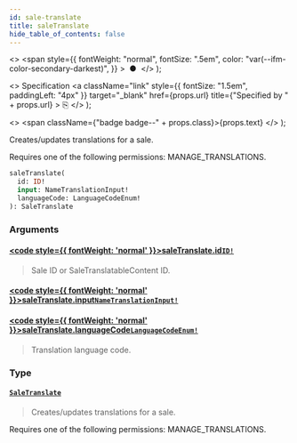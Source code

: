 ```yaml
---
id: sale-translate
title: saleTranslate
hide_table_of_contents: false
---
```


  <>
    <span
      style={{
        fontWeight: "normal",
        fontSize: ".5em",
        color: "var(--ifm-color-secondary-darkest)",
      }}
    >
      &nbsp;●&nbsp;
    </span>
  </>
);

  <>
    Specification
    <a
      className="link"
      style={{ fontSize: "1.5em", paddingLeft: "4px" }}
      target="\_blank"
      href={props.url}
      title={"Specified by " + props.url}
    >
      ⎘
    </a>
  </>
);

  <>
    <span className={"badge badge--" + props.class}>{props.text}</span>
  </>
);

Creates/updates translations for a sale.

Requires one of the following permissions: MANAGE_TRANSLATIONS.

```graphql
saleTranslate(
  id: ID!
  input: NameTranslationInput!
  languageCode: LanguageCodeEnum!
): SaleTranslate
```

### Arguments

#### [<code style={{ fontWeight: 'normal' }}>saleTranslate.<b>id</b></code>](#)<Bullet />[`ID!`](../../../api-reference/miscellaneous/scalars/id) <Badge class="secondary" text="non-null"/> <Badge class="secondary" text="scalar"/> <Badge class="secondary" text="miscellaneous"/>

> Sale ID or SaleTranslatableContent ID.

#### [<code style={{ fontWeight: 'normal' }}>saleTranslate.<b>input</b></code>](#)<Bullet />[`NameTranslationInput!`](../../../api-reference/miscellaneous/inputs/name-translation-input) <Badge class="secondary" text="non-null"/> <Badge class="secondary" text="input"/> <Badge class="secondary" text="miscellaneous"/>

>

#### [<code style={{ fontWeight: 'normal' }}>saleTranslate.<b>languageCode</b></code>](#)<Bullet />[`LanguageCodeEnum!`](../../../api-reference/miscellaneous/enums/language-code-enum) <Badge class="secondary" text="non-null"/> <Badge class="secondary" text="enum"/> <Badge class="secondary" text="miscellaneous"/>

> Translation language code.

### Type

#### [`SaleTranslate`](../../../api-reference/discounts/objects/sale-translate) <Badge class="secondary" text="object"/> <Badge class="secondary" text="discounts"/>

> Creates/updates translations for a sale.

Requires one of the following permissions: MANAGE_TRANSLATIONS.

>
